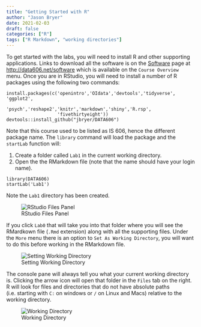 ```yaml
---
title: "Getting Started with R"
author: "Jason Bryer"
date: 2021-02-03
draft: false
categories: ["R"]
tags: ["R Markdown", "working directories"]
---
```


To get started with the labs, you will need to install R and other supporting applications. Links to download all the software is on the [Software](/software) page at [http://data606.net/software](http://data606.net/software) which is available on the `Course Overview` menu. Once you are in RStudio, you will need to install a number of R packages using the following two commands:

```
install.packages(c('openintro','OIdata','devtools','tidyverse', 'ggplot2',
                   'psych','reshape2','knitr','markdown','shiny','R.rsp',
                   'fivethirtyeight'))
devtools::install_github("jbryer/DATA606")
```

Note that this course used to be listed as IS 606, hence the different package name. The `library` command will load the package and the `startLab` function will:

1. Create a folder called `Lab1` in the current working directory.
2. Open the the RMarkdown file (note that the name should have your login name).

```
library(DATA606)
startLab('Lab1')
```

Note the `Lab1` directory has been created.

![RStudio Files Panel](/figures/RStudio-screen-files.png)

If you click `Lab0` that will take you into that folder where you will see the RMardkown file (`.Rmd` extension) along with all the supporting files. Under the `More` menu there is an option to `Set As Working Directory`, you will want to do this before working in the RMarkdown file.

![Setting Working Directory](/figures/RStudio-screen-setwd.png)

The console pane will always tell you what your current working directory is. Clicking the arrow icon will open that folder in the `Files` tab on the right. R will look for files and directories that do not have absolute paths (i.e. starting with `C:` on windows or `/` on Linux and Macs) relative to the working directory. 

![Working Directory](/figures/RStudio-screen-wd.png)


